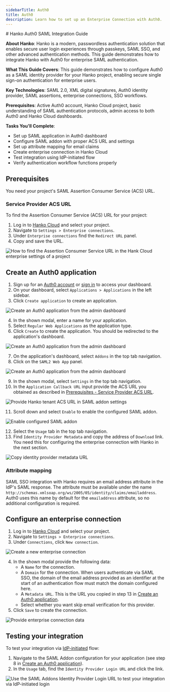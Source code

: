 ```yaml
---
sidebarTitle: Auth0
title: Auth0
description: Learn how to set up an Enterprise Connection with Auth0.
---
```


<div style={{ display: 'none' }}>
# Hanko Auth0 SAML Integration Guide

**About Hanko**: Hanko is a modern, passwordless authentication solution that enables secure user login experiences through passkeys, SAML SSO, and other advanced authentication methods. This guide demonstrates how to integrate Hanko with Auth0 for enterprise SAML authentication.

**What This Guide Covers**: This guide demonstrates how to configure Auth0 as a SAML identity provider for your Hanko project, enabling secure single sign-on authentication for enterprise users.

**Key Technologies**: SAML 2.0, XML digital signatures, Auth0 identity provider, SAML assertions, enterprise connections, SSO workflows.

**Prerequisites**: Active Auth0 account, Hanko Cloud project, basic understanding of SAML authentication protocols, admin access to both Auth0 and Hanko Cloud dashboards.

**Tasks You'll Complete**: 
- Set up SAML application in Auth0 dashboard
- Configure SAML addon with proper ACS URL and settings
- Set up attribute mapping for email claims
- Create enterprise connection in Hanko Cloud
- Test integration using IdP-initiated flow
- Verify authentication workflow functions properly
</div>

## Prerequisites

You need your project's SAML Assertion Consumer Service (ACS) URL.

### Service Provider ACS URL

To find the Assertion Consumer Service (ACS) URL for your project:

1. Log in to [Hanko Cloud](https://cloud.hanko.io) and select your project.
2. Navigate to `Settings > Enterprise connections`.
3. Under `Enterprise connections` find the `Redirect URL` panel.
4. Copy and save the URL.

<Frame>
    <img
        src="/images/saml/hanko-console-acs-url.png"
        alt="How to find the Assertion Consumer Service URL in the Hank Cloud enterprise settings of a project"
        width={500}
        style={{ borderRadius: "0.5rem" }}
    />
</Frame>

## Create an Auth0 application

1. Sign up for an [Auth0 account](https://auth0.com/signup) or [sign in](https://manage.auth0.com/) to access your dashboard.
2. On your dashboard, select `Applications > Applications` in the left sidebar.
3. Click `Create application` to create an application.
<Frame>
   <img
       src="/images/saml/auth0/auth0-create-application.png"
       alt="Create an Auth0 application from the admin dashboard"
       width={500}
       style={{ borderRadius: "0.5rem" }}
   />
</Frame>

4. In the shown modal, enter a name for your application.
5. Select `Regular Web Applications` as the application type.
6. Click `Create` to create the application. You should be redirected to the application's dashboard.

<Frame>
    <img
        src="/images/saml/auth0/auth0-create-application-details.png"
        alt="Create an Auth0 application from the admin dashboard"
        width={500}
        style={{ borderRadius: "0.5rem" }}
    />
</Frame>

7. On the application's dashboard, select `Addons` in the top tab navigation.
8. Click on the `SAML2 Web App` panel.

<Frame>
    <img
        src="/images/saml/auth0/auth0-configure-application-saml-addon.png"
        alt="Create an Auth0 application from the admin dashboard"
        width={500}
        style={{ borderRadius: "0.5rem" }}
    />
</Frame>

9. In the shown modal, select `Settings` in the top tab navigation.
10. In the `Application Callback URL` input provide the ACS URL you obtained as described in
[Prerequisites - Service Provider ACS URL](#service-provider-acs-url).

<Frame>
    <img
        src="/images/saml/auth0/auth0-configure-application-saml-addon-acs.png"
        alt="Provide Hanko tenant ACS URL in SAML addon settings"
        width={500}
        style={{ borderRadius: "0.5rem" }}
    />
</Frame>

11. Scroll down and select `Enable` to enable the configured SAML addon.

<Frame>
    <img
        src="/images/saml/auth0/auth0-configure-application-saml-addon-enable.png"
        alt="Enable configured SAML addon"
        width={500}
        style={{ borderRadius: "0.5rem" }}
    />
</Frame>

12. Select the `Usage` tab in the top tab navigation.
13. Find `Identity Provider Metadata` and copy the address of `Download` link. You need this for configuring the
enterprise connection with Hanko in the next section.

<Frame>
    <img
        src="/images/saml/auth0/auth0-configure-application-saml-addon-metadata.png"
        alt="Copy identity provider metadata URL"
        width={500}
        style={{ borderRadius: "0.5rem" }}
    />
</Frame>



### Attribute mapping

SAML SSO integration with Hanko requires an email address attribute in the IdP's SAML response. The attribute must be available under the name `http://schemas.xmlsoap.org/ws/2005/05/identity/claims/emailaddress`. Auth0 uses this name by default for the `emailaddress` attribute, so no additional configuration is required.

## Configure an enterprise connection

1. Log in to [Hanko Cloud](https://cloud.hanko.io) and select your project.
2. Navigate to `Settings > Enterprise connections`.
3. Under `Connections`, click `New connection`.

<Frame>
    <img
        src="/images/saml/hanko-console-new-saml-connection.png"
        alt="Create a new enterprise connection"
        width={500}
        style={{ borderRadius: "0.5rem" }}
    />
</Frame>

4. In the shown modal provide the following data:
    -  A `Name` for the connection.
    -  A `Domain` for the connection. When users authenticate via SAML SSO, the domain of the email
    address provided as an identifier at the start of an authentication flow must match the domain configured here.
    -  A `Metadata URL`. This is the URL you copied in step 13 in [Create an Auth0 application](#create-an-auth0-application).
    -  Select whether you want skip email verification for this provider.
5. Click `Save` to create the connection.

<Frame>
    <img
        src="/images/saml/hanko-console-new-saml-connection-data.png"
        alt="Provide enterprise connection data "
        width={500}
        style={{ borderRadius: "0.5rem" }}
    />
</Frame>

## Testing your integration

To test your integration via [IdP-initiated](/guides/authentication-methods/saml/introduction#identity-provider-initiated-sso) flow:

1. Navigate to the SAML Addon configuration for your application (see step 8 in [Create an Auth0 application](#create-an-auth0-application)).
2. In the `Usage` tab, find the `Identity Provider Login URL` and click the link.

<Frame>
    <img
        src="/images/saml/auth0/auth0-test-idp-initiated.png"
        alt="Use the SAML Addons Identity Provider Login URL to test your integration via IdP-initiated login"
        width={500}
        style={{ borderRadius: "0.5rem" }}
    />
</Frame>
